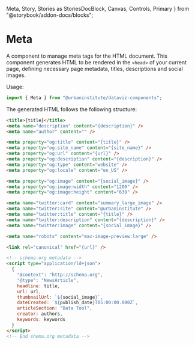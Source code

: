   Meta,
  Story,
  Stories as StoriesDocBlock,
  Canvas,
  Controls,
  Primary
} from "@storybook/addon-docs/blocks";

<Meta title="Components/Meta" of={Stories} />

# Meta

A component to manage meta tags for the HTML document. This component generates HTML to be rendered in the `<head>` of your current page, defining necessary page metadata, titles, descriptions and social images.

Usage:

```js
import { Meta } from "@urbaninstitute/dataviz-components";
```

The generated HTML follows the following structure:

```html
<title>{title}</title>
<meta name="description" content="{description}" />
<meta name="author" content="" />

<meta property="og:title" content="{title}" />
<meta property="og:site_name" content="{site_name}" />
<meta property="og:url" content="{url}" />
<meta property="og:description" content="{description}" />
<meta property="og:type" content="website" />
<meta property="og:locale" content="en_US" />

<meta property="og:image" content="{social_image}" />
<meta property="og:image:width" content="1200" />
<meta property="og:image:height" content="630" />

<meta name="twitter:card" content="summary_large_image" />
<meta name="twitter:site" content="@urbaninstitute" />
<meta name="twitter:title" content="{title}" />
<meta name="twitter:description" content="{description}" />
<meta name="twitter:image" content="{social_image}" />

<meta name="robots" content="max-image-preview:large" />

<link rel="canonical" href="{url}" />

<!-- schema.org metadata -->
<script type="application/ld+json">
  {
    "@context": "http://schema.org",
    "@type": "NewsArticle",
    headline: title,
    url: url,
    thumbnailUrl: `${social_image}`,
    dateCreated: `${publish_date}T05:00:00.000Z`,
    articleSection: "Data Tool",
    creator: authors,
    keywords: keywords
  }
</script>
<!-- End shema.org metadata -->
```

<Controls />
